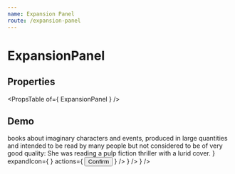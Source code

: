 ```yaml
---
name: Expansion Panel
route: /expansion-panel
---
```



# ExpansionPanel

## Properties
<PropsTable of={ ExpansionPanel } />

## Demo
<Playground>
    <ExpansionPanel
        summary='pulp fiction'
        details={
            <div>
                <Typography gutterBottom>
                    books about imaginary characters and events, produced in large quantities and intended to be read by many people but not considered to be of very good quality:
                </Typography>
                <Typography variant='caption'>            
                    She was reading a pulp fiction thriller with a lurid cover.
                </Typography>
            </div>            
        }
        expandIcon={ <ExpandMore /> }
        actions={
            <Button color='primary'>
                Confirm
            </Button>
        }
    />
    <ExpansionPanel
        summary='Mentalist'
        details='Someone who uses mental acuity, hypnosis and/or suggestion.'
        expandIcon={ <ExpandMore /> }
    />
    <ExpansionPanel
        disabled
        summary='Dormammu'
        details='I have come to bargain'
        expandIcon={ <ExpandMore /> }
    />
</Playground>
